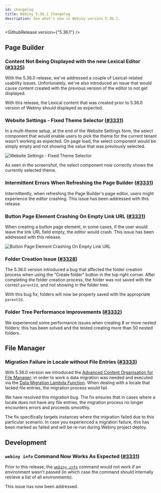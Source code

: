 ```yaml
---
id: changelog
title: Webiny 5.36.1 Changelog
description: See what's new in Webiny version 5.36.1.
---
```



<GithubRelease version={"5.36.1"} />

## Page Builder

### Content Not Being Displayed with the new Lexical Editor ([#3325](https://github.com/webiny/webiny-js/pull/3325))

With the 5.36.0 release, we've addressed a couple of Lexical-related usability issues. Unfortunately, we've also introduced an issue that would cause content created with the previous version of the editor to not get displayed.

With this release, the Lexical content that was created prior to 5.36.0 version of Webiny should displayed as expected.

### Website Settings - Fixed Theme Selector ([#3331](https://github.com/webiny/webiny-js/pull/3331))

In a multi-theme setup, at the end of the Website Settings form, the select component that would enable users to pick the theme for the current tenant wasn't working as expected. On page load, the select component would be simply empty and not showing the value that was previously selected.

<Image src={themeSelector} alt="Website Settings - Fixed Theme Selector" />

As seen in the screenshot, the select component now correctly shows the currently selected theme.

### Intermittent Errors When Refreshing the Page Builder ([#3331](https://github.com/webiny/webiny-js/pull/3331))

Intermittently, when refreshing the Page Builder's page editor, users might experience the editor crashing. This issue has been addressed with this release.  

### Button Page Element Crashing On Empty Link URL ([#3331](https://github.com/webiny/webiny-js/pull/3331))

When creating a button page element, in some cases, if the user would leave the link URL field empty, the editor would crash. This issue has been addressed with this release.

<Image src={buttonLinkUrl} alt="Button Page Element Crashing On Empty Link URL" />

### Folder Creation Issue ([#3328](https://github.com/webiny/webiny-js/pull/3328))

The 5.36.0 version introduced a bug that affected the folder creation process when using the "Create folder" button in the top right corner. After completing the folder creation process, the folder was not saved with the correct `parentId`, and not showing in the folder tree.

With this bug fix, folders will now be properly saved with the appropriate `parentId`.

### Folder Tree Performance Improvements ([#3332](https://github.com/webiny/webiny-js/pull/3332))

We experienced some performance issues when creating 8 or more nested folders: this has been solved and the tested creating more than 50 nested folders.

## File Manager

### Migration Failure in Locale without File Entries ([#3333](https://github.com/webiny/webiny-js/pull/3333))

With 5.36.0 version we introduced the [Advanced Content Organisation for File Manager](https://www.webiny.com/docs/release-notes/5.36.0/changelog#introducing-advanced-content-organization-for-file-manager-3312): in order to work a data migration was needed and executed via the [Data Migration Lambda Function](https://www.webiny.com/docs/release-notes/5.35.0/changelog#data-migration-lambda-function-3079-3150). When dealing with a locale that lacked file entries, the migration process would fail.

We have resolved this migration bug. The fix ensures that in cases where a locale does not have any file entries, the migration process no longer encounters errors and proceeds smoothly.

<Alert type="warning">

The fix specifically targets instances where the migration failed due to this particular scenario. In case you experienced a migration failure, this has been marked as failed and will be re-run during Webiny project deploy.

</Alert>

## Development

### `webiny info` Command Now Works As Expected ([#3331](https://github.com/webiny/webiny-js/pull/3331))

Prior to this release, the [`webiny info`](/docs/core-development-concepts/basics/webiny-cli#common-commands) command would not work if an environment wasn't passed (in which case the command should internally retrieve a list of all environments). 

This issue has now been addressed.
